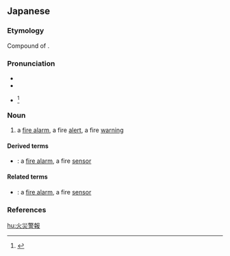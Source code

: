 ==Japanese==
{{ja-kanjitab|か|さい|けい|ほう|yomi=o}}

===Etymology===
Compound of {{compound|lang=ja|sort=かさいけいほう|火災|tr1=kasai|t1=fire, conflagration|警報|tr2=keihō|t2=warning, alarm}}.

===Pronunciation===
* {{l|ja|sc=Latn|音読み|On'yomi}}
* {{IPA|lang=ja|[ka̠sa̠i ke̞ːho̞ː]}}
* {{ja-accent-common|n|か|さいけ|いほう|kàsáí kéìhòː}}<ref>{{R:NHK Hatsuon}}</ref>

===Noun===
{{ja-noun|かさい けいほう}}

# {{lb|ja|sort=かさいけいほう|firefighting}} a [[fire alarm]], a fire [[alert]], a fire [[warning]] {{qualifier|a sound, not a device}}

====Derived terms====
* {{ja-l|火災警報器|かさいけいほうき|kasai keihōki}}: a [[fire alarm]], a fire [[sensor]] {{qualifier|a device, not a sound}}

====Related terms====
* {{ja-l|火災報知器|かさいけいほうき|kasai hōchiki}}: a [[fire alarm]], a fire [[sensor]] {{qualifier|a device, not a sound}}

===References===
<references/>

[[hu:火災警報]]